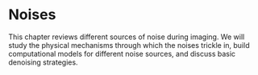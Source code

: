 # Noises {#sec-imaging-noise}

This chapter reviews different sources of noise during imaging.
We will study the physical mechanisms through which the noises trickle in, build computational models for different noise sources, and discuss basic denoising strategies.